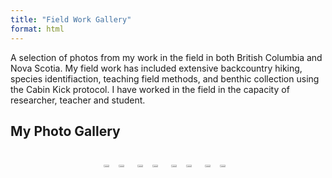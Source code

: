 ```yaml
---
title: "Field Work Gallery"
format: html
---
```



A selection of photos from my work in the field in both British Columbia and Nova Scotia. My field work has included extensive backcountry hiking, species identifiaction, teaching field methods, and benthic collection using the Cabin Kick protocol. I have worked in the field in the capacity of researcher, teacher and student.


## My Photo Gallery

<div style="display: flex; flex-wrap: wrap; gap: 10px; justify-content: center;">
  <img src="images/sadie_kicknet.jpg" style="width: 45%;">
  <img src="images/fry_in_hand.jpg" style="width: 45%;">
  
  <img src="images/sunshinecoast_trail.jpg" style="width: 45%;">
  <img src="images/ashley_sadie_kayak.jpg" style="width: 45%;">
  
  <img src="images/abby_kicknet.jpg" style="width: 45%;">
  <img src="images/papa_and_cary.jpg" style="width: 45%;">
  
  <img src="images/green_snakes.jpg" style="width: 45%;">
  <img src="images/turtle_babies.jpg" style="width: 45%;">
</div>
